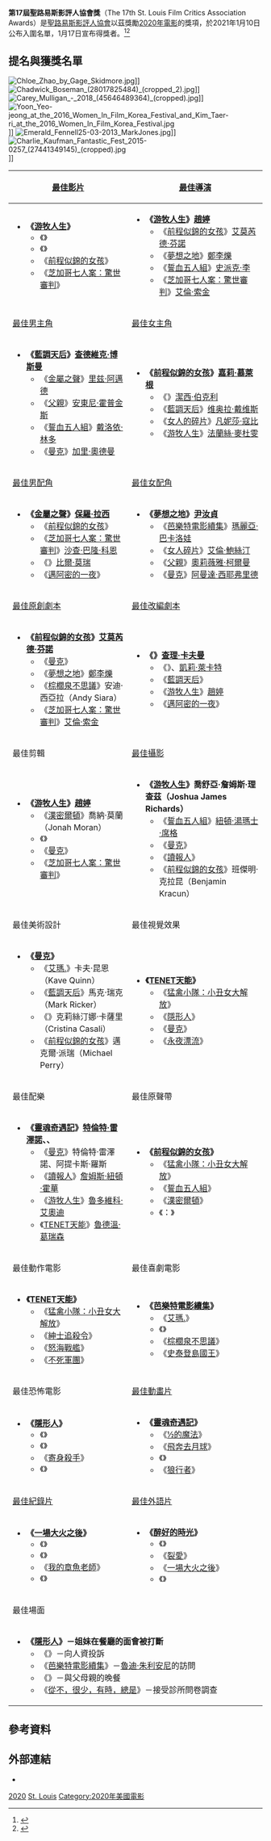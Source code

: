 {{noteTA
|G1=Movie
|G2=Show
|1=zh-tw:深夜裡的美味祕方;zh-hk:第一犢之味;zh-hans:第一头牛;
|2=zh-hk:查特域克·保斯曼;zh-tw:查德維克·博斯曼;zh-hans:查德维克·博斯曼;
|3=zh-tw:父親;zh-hk:爸爸可否不要老;zh-hans:困在时间里的父亲;
|4=zh-tw:人生觸礁時;zh-hk:家庭變幻時;zh-cn:触礁;
|6=zh-tw:狄更斯之塊肉餘生記;zh-cn:大卫·科波菲尔的个人史;
|7=zh-hant:永夜漂流;zh-hans:午夜天空;
|8=zh-tw:智能社會：進退兩難;zh-cn:监视资本主义：智能陷阱;
|9=zh-tw:我的章魚老師;zh-hk:我的八爪魚老師;zh-hans:我的章鱼老师;
|11=zh-tw:爺爺的死亡排練;zh-hk:老豆已死;zh-hans:迪克·约翰逊的去世;
|12=zh-tw:一場大火之後;zh-cn:集体;zh-hk:醫官同謀;
|13=zh-hant:小斧頭;zh-hans:小斧子;
|14=zh-tw:讀報人;zh-cn:世界新闻;zh-hk:結叛同行;zh-sg:来自世界的消息;zh-my:来自世界的消息;
|15=zh-tw:夢想之地;zh-hk:農情家園;zh-hans:米纳里;
|16=zh-tw:哭泣的憂羅娜;zh-cn:哭泣的女人;
}}
{{Infobox film awards
| number = 17
| award = [[聖路易斯影評人協會|聖路易斯影評人協會獎]]
| caption = 
| date = {{Start date|2021|1|17}}
| site = [[美國|美國]]{{le|聖路易斯都會區|Greater St. Louis}}
| best_film = 《[[無依之地|游牧人生]]》
| most_wins = 《游牧人生》（4）
| most_nominations = {{Plainlist}}
* 《[[前程似錦的女孩|前程似錦的女孩]]》（8）
* 《[[曼克_(電影)|曼克]]》（8）
| host =
| director = 
| network =
| duration = 
| ratings = 
| last = {{le|2019年聖路易斯影評人協會獎|St. Louis Gateway Film Critics Association Awards 2019|16屆}}
| next = [[2021年聖路易斯影評人協會獎|18屆]]
}}
'''第17屆聖路易斯影評人協會獎'''（The 17th St. Louis Film Critics Association Awards）是[[聖路易斯影評人協會|聖路易斯影評人協會]]以茲獎勵[[2020年電影|2020年電影]]的獎項，於2021年1月10日公布入圍名單，1月17日宣布得獎者。<ref>{{Cite web |url=https://www.stlfilmcritics.org/awards |title=Annual StLFCA Awards |publisher=[[聖路易斯影評人協會|聖路易斯影評人協會]] |accessdate=2021-01-19 |archive-date=2021-01-19 |archive-url=https://web.archive.org/web/20210119145646/https://www.stlfilmcritics.org/awards |dead-url=no }}</ref><ref>{{cite web|url=https://www.nextbestpicture.com/latest/the-2020-st-louis-film-critics-association-stlfca-winners|title=The 2020 St. Louis Film Critics Association (StLFCA) Winners|website=下個最佳影片（Next Best Picture）|author=Matt Neglia|date=2021-01-17|accessdate=2021-01-18|archive-date=2021-01-18|archive-url=https://web.archive.org/web/20210118091845/https://www.nextbestpicture.com/latest/the-2020-st-louis-film-critics-association-stlfca-winners|dead-url=no}}</ref>

== 提名與獲獎名單 ==
[[File:Chloe_Zhao_by_Gage_Skidmore.jpg|thumb]]]]
[[File:Chadwick_Boseman_(28017825484)_(cropped_2).jpg|thumb]]]]
[[File:Carey_Mulligan_-_2018_(45646489364)_(cropped).jpg|thumb]]]]
[[File:Yoon_Yeo-jeong_at_the_2016_Women_In_Film_Korea_Festival_and_Kim_Taer-ri_at_the_2016_Women_In_Film_Korea_Festival.jpg|thumb]]]]
[[File:Emerald_Fennell25-03-2013_MarkJones.jpg|thumb]]]]
[[File:Charlie_Kaufman_Fantastic_Fest_2015-0257_(27441349145)_(cropped).jpg|thumb]]]]

{|class="wikitable"
! [[聖路易斯影評人協會獎最佳影片|最佳影片]]
! [[聖路易斯影評人協會獎最佳導演|最佳導演]]
|-
| valign="top"|
*'''《[[無依之地|游牧人生]]》'''
**《{{le|深夜裡的美味祕方|First Cow}}》
**《{{le|我想結束這一切|I'm Thinking of Ending Things}}》
**《[[前程似錦的女孩|前程似錦的女孩]]》
**《[[芝加哥七人案：驚世審判|芝加哥七人案：驚世審判]]》
| valign="top"|
*'''《[[無依之地|游牧人生]]》[[趙婷_(導演)|趙婷]]'''
**《[[前程似錦的女孩|前程似錦的女孩]]》[[艾莫芮德·芬諾|艾莫芮德·芬諾]]
**《[[夢想之地|夢想之地]]》[[鄭李爍|鄭李爍]]
**《[[誓血五人組|誓血五人組]]》[[史派克·李|史派克·李]]
**《[[芝加哥七人案：驚世審判|芝加哥七人案：驚世審判]]》[[艾倫·索金|艾倫·索金]]
|-
! [[聖路易斯影評人協會獎最佳男主角|最佳男主角]]
! [[聖路易斯影評人協會獎最佳女主角|最佳女主角]]
|-
| valign="top"|
*'''《[[藍調天后|藍調天后]]》[[查德維克·博斯曼|查德維克·博斯曼]]'''
**《[[金屬之聲|金屬之聲]]》[[里兹·阿邁德|里兹·阿邁德]]
**《[[父親_(2020年電影)|父親]]》[[安東尼·霍普金斯|安東尼·霍普金斯]]
**《[[誓血五人組|誓血五人組]]》[[德爾羅伊·林多|戴洛依·林多]]
**《[[曼克_(電影)|曼克]]》[[加里·奧德曼|加里·奧德曼]]
| valign="top"|
*'''《[[前程似錦的女孩|前程似錦的女孩]]》[[嘉莉·慕萊根|嘉莉·慕萊根]]'''
**《{{le|我想結束這一切|I'm Thinking of Ending Things}}》[[傑西·伯克利|潔西·伯克利]]
**《[[藍調天后|藍調天后]]》[[维奥拉·戴维斯|维奥拉·戴维斯]]
**《[[女人的碎片|女人的碎片]]》[[凡妮莎·寇比|凡妮莎·寇比]]
**《[[無依之地|游牧人生]]》[[法蘭絲·麥杜雯|法蘭絲·麥杜雯]]
|-
! [[聖路易斯影評人協會獎最佳男配角|最佳男配角]]
! [[聖路易斯影評人協會獎最佳女配角|最佳女配角]]
|-
| valign="top"|
*'''《[[金屬之聲|金屬之聲]]》[[保羅·拉西|保羅·拉西]]'''
**《[[前程似錦的女孩|前程似錦的女孩]]》{{le|博·伯翰|Bo Burnham}}
**《[[芝加哥七人案：驚世審判|芝加哥七人案：驚世審判]]》[[沙查·巴隆·科恩|沙查·巴隆·科恩]]
**《{{le|人生觸礁時|On the Rocks (film)}}》[[比爾·莫瑞|比爾·莫瑞]]
**《[[邁阿密的一夜|邁阿密的一夜]]》{{le|小萊斯利·奧多姆|Leslie Odom Jr.}}
| valign="top"|
*'''《[[夢想之地|夢想之地]]》[[尹汝貞|尹汝貞]]'''
**《[[芭樂特電影續集|芭樂特電影續集]]》[[瑪麗亞·巴卡洛娃|瑪麗亞·巴卡洛娃]]
**《[[女人的碎片|女人碎片]]》[[艾倫·鮑絲汀|艾倫·鮑絲汀]]
**《[[父親_(2020年電影)|父親]]》[[奧莉薇雅·柯爾曼|奧莉薇雅·柯爾曼]]
**《[[曼克_(電影)|曼克]]》[[阿曼達·西耶弗里德|阿曼達·西耶弗里德]]
|-
! [[聖路易斯影評人協會獎最佳原創劇本|最佳原創劇本]]
! [[聖路易斯影評人協會獎最佳改編劇本|最佳改編劇本]]
|-
| valign="top"|
*'''《[[前程似錦的女孩|前程似錦的女孩]]》[[艾莫芮德·芬諾|艾莫芮德·芬諾]]'''
**《[[曼克_(電影)|曼克]]》{{le|傑克·芬奇|Jack Fincher (screenwriter)}}
**《[[夢想之地|夢想之地]]》[[鄭李爍|鄭李爍]]
**《[[棕櫚泉_(電影)|棕櫚泉不思議]]》安迪·西亞拉（Andy Siara）
**《[[芝加哥七人案：驚世審判|芝加哥七人案：驚世審判]]》[[艾倫·索金|艾倫·索金]]
| valign="top"|
*'''《{{le|我想結束這一切|I'm Thinking of Ending Things}}》[[查理·卡夫曼|查理·卡夫曼]]'''
**《{{le|深夜裡的美味祕方|First Cow}}》{{le|喬納森·雷蒙|Jonathan Raymond}}、[[凱莉·萊卡特|凱莉·萊卡特]]
**《[[藍調天后|藍調天后]]》{{le|魯本·聖地牙哥-哈德森|Ruben Santiago-Hudson}}
**《[[無依之地|游牧人生]]》[[趙婷_(導演)|趙婷]]
**《[[邁阿密的一夜|邁阿密的一夜]]》{{le|肯普·包沃斯|Kemp Powers}}
|-
! 最佳剪輯
! [[聖路易斯影評人協會獎最佳攝影|最佳攝影]]
|-
| valign="top"|
*'''《[[無依之地|游牧人生]]》[[趙婷_(導演)|趙婷]]'''
**《[[漢密爾頓_(2020年電影)|漢密爾頓]]》喬納·莫蘭（Jonah Moran）
**《{{le|我想結束這一切|I'm Thinking of Ending Things}}》{{le|羅伯特·弗瑞岑|Robert Frazen}}
**《[[曼克_(電影)|曼克]]》{{le|柯克·巴克斯特|Kirk Baxter}}
**《[[芝加哥七人案：驚世審判|芝加哥七人案：驚世審判]]》{{le|艾倫·鮑姆加登|Alan Baumgarten}}
| valign="top"|
*'''《[[無依之地|游牧人生]]》喬舒亞·詹姆斯·理查茲（Joshua James Richards）'''
**《[[誓血五人組|誓血五人組]]》[[紐頓·湯瑪士·席格|紐頓·湯瑪士·席格]]
**《[[曼克_(電影)|曼克]]》{{le|艾瑞克·梅塞施密特|Erik Messerschmidt}}
**《[[世界新聞_(電影)|讀報人]]》{{le|達魯休·沃爾斯基|Dariusz Wolski}}
**《[[前程似錦的女孩|前程似錦的女孩]]》班傑明·克拉昆（Benjamin Kracun）
|-
! 最佳美術設計
! 最佳視覺效果
|-
| valign="top"|
*'''《[[曼克_(電影)|曼克]]》{{le|唐納德·格雷厄姆·伯特|Donald Graham Burt}}'''
**《[[艾瑪.|艾瑪.]]》卡夫·昆恩（Kave Quinn）
**《[[藍調天后|藍調天后]]》馬克·瑞克（Mark Ricker）
**《{{le|狄更斯之塊肉餘生記|The Personal History of David Copperfield}}》克莉絲汀娜·卡薩里（Cristina Casali）
**《[[前程似錦的女孩|前程似錦的女孩]]》邁克爾·派瑞（Michael Perry）
| valign="top"|
*'''《[[TENET天能|TENET天能]]》'''
**《[[猛禽小隊：小丑女大解放|猛禽小隊：小丑女大解放]]》
**《[[隱形人_(2020年電影)|隱形人]]》
**《[[曼克_(電影)|曼克]]》
**《[[永夜漂流|永夜漂流]]》
|-
! 最佳配樂
! 最佳原聲帶
|-
| valign="top"|
*'''《[[靈魂奇遇記|靈魂奇遇記]]》[[特倫特·雷澤諾|特倫特·雷澤諾]]、{{le|阿提卡斯·羅斯|Atticus Ross}}、{{le|喬恩·巴蒂斯特|Jon Batiste}}'''
**《[[曼克_(電影)|曼克]]》特倫特·雷澤諾、阿提卡斯·羅斯
**《[[世界新聞_(電影)|讀報人]]》[[詹姆斯·紐頓·霍華|詹姆斯·紐頓·霍華]]
**《[[無依之地|游牧人生]]》[[鲁多维科·伊諾第|魯多維科·艾奧迪]]
**《[[TENET天能|TENET天能]]》[[魯德溫·葛瑞森|魯德溫·葛瑞森]]
| valign="top"|
*'''《[[前程似錦的女孩|前程似錦的女孩]]》'''
**《[[猛禽小隊：小丑女大解放|猛禽小隊：小丑女大解放]]》
**《[[誓血五人組|誓血五人組]]》
**《[[漢密爾頓_(2020年電影)|漢密爾頓]]》
**《{{le|小斧頭|Small Axe (anthology)}}：{{le|情人搖滾|Lovers Rock (2020 film)}}》
|-
! 最佳動作電影
! 最佳喜劇電影
|-
| valign="top"|
*'''《[[TENET天能|TENET天能]]》'''
**《[[猛禽小隊：小丑女大解放|猛禽小隊：小丑女大解放]]》
**《[[紳士追殺令|紳士追殺令]]》
**《[[怒海戰艦|怒海戰艦]]》
**《[[永生守衛|不死軍團]]》
| valign="top"|
*'''《[[芭樂特電影續集|芭樂特電影續集]]》'''
**《[[艾瑪.|艾瑪.]]》
**《{{le|人生觸礁時|On the Rocks (film)}}》
**《[[棕櫚泉_(電影)|棕櫚泉不思議]]》
**《[[史泰登島國王|史泰登島國王]]》
|-
! 最佳恐怖電影
! [[聖路易斯影評人協會獎最佳動畫片|最佳動畫片]]
|-
| valign="top"|
*'''《[[隱形人_(2020年電影)|隱形人]]》'''
**《{{le|孤身 (2020年電影)|Alone (2020 horror film)|孤身}}》
**《{{le|哭泣的女人 (2019年電影)|La Llorona (2019 film)|哭泣的女人}}》
**《[[寄身殺手|寄身殺手]]》
**《{{le|浩瀚的夜晚|The Vast of Night}}》
| valign="top"|
*'''《[[靈魂奇遇記|靈魂奇遇記]]》'''
**《[[½的魔法|½的魔法]]》
**《[[飛奔去月球|飛奔去月球]]》
**《{{le|噬魂之屋|The Wolf House}}》
**《[[狼行者|狼行者]]》
|-
! [[聖路易斯影評人協會獎最佳紀錄片|最佳紀錄片]]
! [[聖路易斯影評人協會獎最佳外語片|最佳外語片]]
|-
| valign="top"|
*'''《[[一場大火之後|一場大火之後]]》'''
**《{{le|波士頓市政廳 (電影)|City Hall (2020 film)|波士頓市政廳}}》
**《{{le|爺爺的死亡排練|Dick Johnson Is Dead}}》
**《[[我的章魚老師|我的章魚老師]]》
**《{{le|智能社會：進退兩難|The Social Dilemma}}》
| valign="top"|
*'''《[[醉好的時光|醉好的時光]]》'''
**《{{le|殺戮荒村|Bacurau}}》
**《[[裂愛|裂愛]]》
**《[[一場大火之後|一場大火之後]]》
**《{{le|夢迴里斯本|Vitalina Varela}}》
|-
! colspan=2|最佳場面
|-
| valign="top" colspan=2|
*'''《[[隱形人_(2020年電影)|隱形人]]》－姐妹在餐廳的面會被打斷'''
**《{{le|助理 (電影)|The Assistant (2019 film)|助理}}》－向人資投訴
**《[[芭樂特電影續集|芭樂特電影續集]]》－[[魯迪·朱利安尼|魯迪·朱利安尼]]的訪問
**《{{le|我想結束這一切|I'm Thinking of Ending Things}}》－與父母親的晚餐
**《[[從不，很少，有時，總是|從不，很少，有時，總是]]》－接受診所問卷調查
|}

== 參考資料 ==
{{reflist}}

== 外部連結 ==
*{{Official|https://www.stlfilmcritics.org/}}

{{聖路易斯影評人協會獎}}

[[Category:聖路易斯影評人協會獎|2020]]
[[Category:2020年電影獎項|St. Louis]]
[[Category:2020年美國電影|Category:2020年美國電影]]